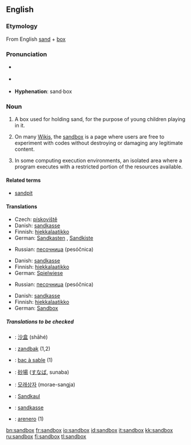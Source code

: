 {{selfref|For the Wiktionary test page, see [[Wiktionary:Sandbox]].}}
==English==

===Etymology===
From English [[sand]] + [[box]]

===Pronunciation===
*{{a|GenAm}} {{IPA|/'sændbɑks/}}
*{{a|RP}} {{IPA|/'sændbɒks/}}
*'''Hyphenation''': sand&middot;box

===Noun===
{{en-noun|sg=[[sand]][[box]]|es}}

# A box used for holding sand, for the purpose of young children playing in it.
# {{wjargon}} On many [[Wiki]]s, the [[Wiktionary:Sandbox|sandbox]] is a page where users are free to experiment with codes without destroying or damaging any legitimate content.
# In some computing execution environments, an isolated area where a program executes with a restricted portion of the resources available.

====Related terms====
*[[sandpit]]

====Translations====
{{trans-top|box with sand for children}}
*Czech: [[pískoviště]] {{n}}
*Danish: [[sandkasse]] {{c}}
*Finnish: [[hiekkalaatikko]]
*German: [[Sandkasten]] {{m}}, [[Sandkiste]] {{f}}
{{trans-mid}}
*Russian: [[песочница]] (pesóčnica) {{f}}
{{trans-bottom}}

{{trans-top|wiki sandbox}}
*Danish: [[sandkasse]] {{c}}
*Finnish: [[hiekkalaatikko]]
*German: [[Spielwiese]] {{f}}
{{trans-mid}}
*Russian: [[песочница]] (pesóčnica) {{f}}
{{trans-bottom}}

{{trans-top|isolated program execution area}}
*Danish: [[sandkasse]] {{c}}
*Finnish: [[hiekkalaatikko]]
*German: [[Sandbox]] {{f}}
{{trans-mid}}
{{trans-bottom}}

=====Translations to be checked=====
{{checktrans}}
*{{ttbc|Chinese}}: [[沙盒]] (shāhé)
*{{ttbc|Dutch}}: [[zandbak]] {{m}} (1,2)
*{{ttbc|French}}: [[bac à sable]] {{m}} (1)
*{{ttbc|Japanese}}: [[砂場]] ([[すなば]], sunaba)
*{{ttbc|Korean}}: [[모래상자]] (morae-sangja)
*{{ttbc|Luxembourgish}}: [[Sandkaul]]
*{{ttbc|Norwegian}}: [[sandkasse]] {{m}}
*{{ttbc|Spanish}}: [[arenero]] {{m}} (1)

[[bn:sandbox]]
[[fr:sandbox]]
[[io:sandbox]]
[[id:sandbox]]
[[it:sandbox]]
[[kk:sandbox]]
[[ru:sandbox]]
[[fi:sandbox]]
[[tl:sandbox]]